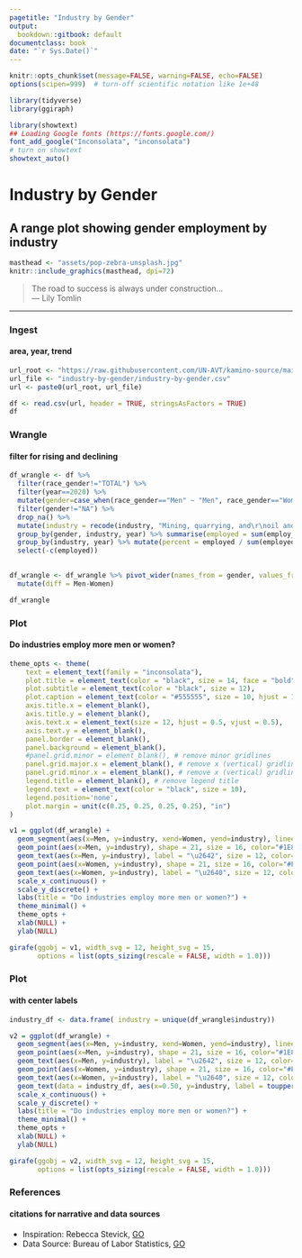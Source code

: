 ```yaml
---
pagetitle: "Industry by Gender"
output:
  bookdown::gitbook: default
documentclass: book
date: "`r Sys.Date()`"
---
```


```r

knitr::opts_chunk$set(message=FALSE, warning=FALSE, echo=FALSE)
options(scipen=999)  # turn-off scientific notation like 1e+48

library(tidyverse)
library(ggiraph)

library(showtext)
## Loading Google fonts (https://fonts.google.com/)
font_add_google("Inconsolata", "inconsolata")
# turn on showtext
showtext_auto()

```


# Industry by Gender
## A range plot showing gender employment by industry

```r

masthead <- "assets/pop-zebra-unsplash.jpg"
knitr::include_graphics(masthead, dpi=72)

```

> The road to success is always under construction...\
--- Lily Tomlin\


***

### Ingest
#### area, year, trend

```r

url_root <- "https://raw.githubusercontent.com/UN-AVT/kamino-source/main/sources/0-shared/data/"
url_file <- "industry-by-gender/industry-by-gender.csv"
url <- paste0(url_root, url_file)

df <- read.csv(url, header = TRUE, stringsAsFactors = TRUE)
df

```


### Wrangle
#### filter for rising and declining


```r

df_wrangle <- df %>%
  filter(race_gender!="TOTAL") %>%
  filter(year==2020) %>%
  mutate(gender=case_when(race_gender=="Men" ~ "Men", race_gender=="Women" ~ "Women", TRUE ~ "NA")) %>% 
  filter(gender!="NA") %>%
  drop_na() %>%
  mutate(industry = recode(industry, "Mining, quarrying, and\r\noil and gas extraction" = "Mining, quarrying, and oil and gas extraction")) %>% 
  group_by(gender, industry, year) %>% summarise(employed = sum(employ_n)) %>% 
  group_by(industry, year) %>% mutate(percent = employed / sum(employed)) %>%
  select(-c(employed))
  

df_wrangle <- df_wrangle %>% pivot_wider(names_from = gender, values_from = percent) %>%  
  mutate(diff = Men-Women)

df_wrangle

```


### Plot
#### Do industries employ more men or women?


```r

theme_opts <- theme(
    text = element_text(family = "inconsolata"), 
    plot.title = element_text(color = "black", size = 14, face = "bold"),
    plot.subtitle = element_text(color = "black", size = 12),
    plot.caption = element_text(color = "#555555", size = 10, hjust = 1.0, vjust = 1.0),
    axis.title.x = element_blank(),
    axis.title.y = element_blank(),
    axis.text.x = element_text(size = 12, hjust = 0.5, vjust = 0.5),
    axis.text.y = element_blank(),
    panel.border = element_blank(),
    panel.background = element_blank(),
    #panel.grid.minor = element_blank(), # remove minor gridlines
    panel.grid.major.x = element_blank(), # remove x (vertical) gridlines
    panel.grid.minor.x = element_blank(), # remove x (vertical) gridlines
    legend.title = element_blank(), # remove legend title
    legend.text = element_text(color = "black", size = 10),
    legend.position='none',
    plot.margin = unit(c(0.25, 0.25, 0.25, 0.25), "in")
)

v1 = ggplot(df_wrangle) + 
  geom_segment(aes(x=Men, y=industry, xend=Women, yend=industry), lineend = "round", linejoin = "round", size=8, color="#E5E5E5") + 
  geom_point(aes(x=Men, y=industry), shape = 21, size = 16, color="#1E88E5", fill = "#FFFFFF", stroke = 1.5) + 
  geom_text(aes(x=Men, y=industry), label = "\u2642", size = 12, color="black", vjust = 0.55) +
  geom_point(aes(x=Women, y=industry), shape = 21, size = 16, color="#FB8C00", fill = "#FFFFFF", stroke = 1.5) + 
  geom_text(aes(x=Women, y=industry), label = "\u2640", size = 12, color="black", vjust = 0.55) +
  scale_x_continuous() +
  scale_y_discrete() +
  labs(title = "Do industries employ more men or women?") +
  theme_minimal() +
  theme_opts +
  xlab(NULL) +
  ylab(NULL)

girafe(ggobj = v1, width_svg = 12, height_svg = 15,
       options = list(opts_sizing(rescale = FALSE, width = 1.0)))

```


### Plot
#### with center labels


```r

industry_df <- data.frame( industry = unique(df_wrangle$industry))

v2 = ggplot(df_wrangle) + 
  geom_segment(aes(x=Men, y=industry, xend=Women, yend=industry), lineend = "round", linejoin = "round", size=8, color="#E5E5E5") + 
  geom_point(aes(x=Men, y=industry), shape = 21, size = 16, color="#1E88E5", fill = "#FFFFFF", stroke = 1.5) + 
  geom_text(aes(x=Men, y=industry), label = "\u2642", size = 12, color="black", vjust = 0.55) +
  geom_point(aes(x=Women, y=industry), shape = 21, size = 16, color="#FB8C00", fill = "#FFFFFF", stroke = 1.5) + 
  geom_text(aes(x=Women, y=industry), label = "\u2640", size = 12, color="black", vjust = 0.55) +
  geom_text(data = industry_df, aes(x=0.50, y=industry, label = toupper(industry) ), size = 4, color="black", vjust = 0.0, hjust = 0.5, nudge_y = 0.4, family = "inconsolata") +
  scale_x_continuous() +
  scale_y_discrete() +
  labs(title = "Do industries employ more men or women?") +
  theme_minimal() +
  theme_opts +
  xlab(NULL) +
  ylab(NULL)

girafe(ggobj = v2, width_svg = 12, height_svg = 15,
       options = list(opts_sizing(rescale = FALSE, width = 1.0)))

```


### References
#### citations for narrative and data sources

* Inspiration: Rebecca Stevick, [GO](https://github.com/rjstevick/TidyTuesday){target="_blank"}
* Data Source: Bureau of Labor Statistics, [GO](https://www.bls.gov/data/){target="_blank"}
